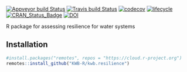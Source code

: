 [![Appveyor build Status](https://ci.appveyor.com/api/projects/status/o6ad99s8n0q81gr2/branch/master?svg=true)](https://ci.appveyor.com/project/KWB-R/kwb-resilience/branch/master)
[![Travis build Status](https://travis-ci.org/KWB-R/kwb.resilience.svg?branch=master)](https://travis-ci.org/KWB-R/kwb.resilience)
[![codecov](https://codecov.io/github/KWB-R/kwb.resilience/branch/master/graphs/badge.svg)](https://codecov.io/github/KWB-R/kwb.resilience)
[![lifecycle](https://img.shields.io/badge/lifecycle-experimental-orange.svg)](https://www.tidyverse.org/lifecycle/#experimental)
[![CRAN_Status_Badge](https://www.r-pkg.org/badges/version/kwb.resilience)]()
[![DOI](https://zenodo.org/badge/138212756.svg)](https://zenodo.org/badge/latestdoi/138212756)

R package for assessing resilience for water systems



## Installation

```r
#install.packages("remotes", repos = "https://cloud.r-project.org")
remotes::install_github("KWB-R/kwb.resilience")
```